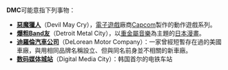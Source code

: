 {{noteTA
|G1=JP Show
|1=zh-cn:德罗宁;zh-tw:迪羅倫;zh-hk:德羅寧;
}}
'''DMC'''可能意指下列事物：
*'''[[惡魔獵人|惡魔獵人]]'''（Devil May Cry），[[電子遊戲|電子遊戲]]廠商[[Capcom|Capcom]]製作的動作遊戲系列。
*'''[[爆粗Band友|爆粗Band友]]'''（Detroit Metal City），以[[重金屬音樂|重金屬音樂]]為主題的[[日本漫畫|日本漫畫]]。
*'''[[迪羅倫汽車公司|迪羅倫汽車公司]]'''（DeLorean Motor Company）：一家曾經短暫存在過的美國車廠，與用相同品牌名稱設立、但與同名前身並不相關的新車廠。
*'''[[数码媒体城站|数码媒体城站]]'''（Digital Media City）：韩国首尔的电铁车站
{{disambig|cat=三字拉丁字母縮寫消歧義}}